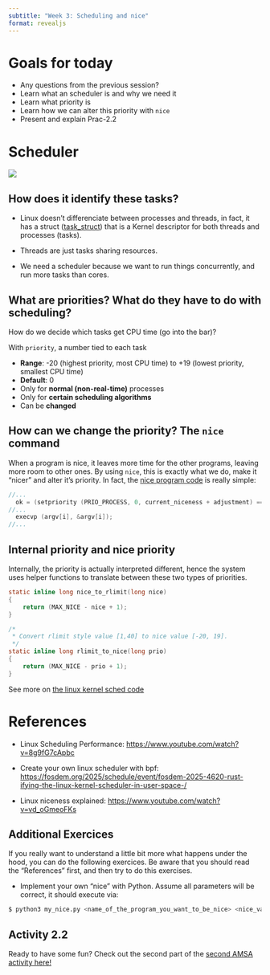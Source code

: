 ```yaml
---
subtitle: "Week 3: Scheduling and nice"
format: revealjs
---
```


# Goals for today

-   Any questions from the previous session?
-   Learn what an scheduler is and why we need it
-   Learn what priority is
-   Learn how we can alter this priority with `nice`
-   Present and explain Prac-2.2

# Scheduler

![](images/paste-1.png){fig-align="center"}

## How does it identify these tasks?

-   Linux doesn't differenciate between processes and threads, in fact, it has a struct ([task_struct](https://elixir.bootlin.com/linux/v6.16.4/source/include/linux/sched.h#L812)) that is a Kernel descriptor for both threads and processes (tasks).

-   Threads are just tasks sharing resources.

-   We need a scheduler because we want to run things concurrently, and run more tasks than cores.

## What are priorities? What do they have to do with scheduling? {.smaller}

How do we decide which tasks get CPU time (go into the bar)?

With `priority`, a number tied to each task

-   **Range**: -20 (highest priority, most CPU time) to +19 (lowest priority, smallest CPU time)
-   **Default**: 0
-   Only for **normal (non-real-time)** processes
-   Only for **certain scheduling algorithms**
-   Can be **changed**

## How can we change the priority? The `nice` command

When a program is nice, it leaves more time for the other programs, leaving more room to other ones. By using `nice`, this is exactly what we do, make it "nicer" and alter it's priority. In fact, the [nice program code](https://github.com/coreutils/coreutils/blob/master/src/nice.c#L44) is really simple:

``` c
//...
  ok = (setpriority (PRIO_PROCESS, 0, current_niceness + adjustment) == 0); // Syscall to setpriority
//...
  execvp (argv[i], &argv[i]);
//...
```

## Internal priority and nice priority

Internally, the priority is actually interpreted different, hence the system uses helper functions to translate between these two types of priorities.

``` c
static inline long nice_to_rlimit(long nice)
{
    return (MAX_NICE - nice + 1);
}

/*
 * Convert rlimit style value [1,40] to nice value [-20, 19].
 */
static inline long rlimit_to_nice(long prio)
{
    return (MAX_NICE - prio + 1);
}
```

See more on [the linux kernel sched code](https://elixir.bootlin.com/linux/v6.16.4/source/include/linux/sched/prio.h#L28)

# References {.smaller}

-   Linux Scheduling Performance: <https://www.youtube.com/watch?v=8g9fG7cApbc>

-   Create your own linux scheduler with bpf: <https://fosdem.org/2025/schedule/event/fosdem-2025-4620-rust-ifying-the-linux-kernel-scheduler-in-user-space-/>

-   Linux niceness explained: <https://www.youtube.com/watch?v=vd_oGmeoFKs>

## Additional Exercices {.smaller #extra}

::: fragment
If you really want to understand a little bit more what happens under the hood, you can do the following exercices. Be aware that you should read the "References" first, and then try to do this exercises.
:::

-   Implement your own "nice" with Python. Assume all parameters will be correct, it should execute via:

::: {.fragment}
``` bash
$ python3 my_nice.py <name_of_the_program_you_want_to_be_nice> <nice_value>
```
:::

## Activity 2.2 {.smaller}

Ready to have some fun? Check out the second part of the [second AMSA activity here!](/activities/act-2.qmd)